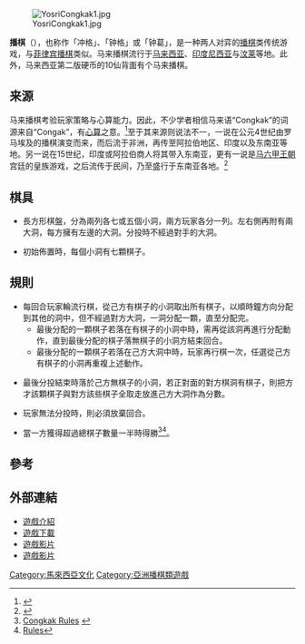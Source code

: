 [[File:YosriCongkak1.jpg|thumb]]

'''播棋'''（{{lang-ms|Congkak}}），也称作「冲格」、「钟格」或「钟葛」，是一种两人对弈的[[播棋|播棋]]类传统游戏，与[[菲律宾播棋|菲律宾播棋]]类似。马来播棋流行于[[马来西亚|马来西亚]]、[[印度尼西亚|印度尼西亚]]与[[汶莱|汶莱]]等地。此外，马来西亚第二版硬币的10仙背面有个马来播棋。

==来源==
马来播棋考验玩家策略与心算能力。因此，不少学者相信马来语“Congkak”的词源来自“Congak”，有[[心算|心算]]之意。<ref>{{cite web |title=Congkak, Permainan Tradisi Melayu |url=https://intl.upm.edu.my/artikel/22_september_congkak_permainan_tradisi_melayu-43481 |website=Pusat Antarabangsa (i-PUTRA) |accessdate=2020-05-26}}</ref>至于其来源则说法不一，一说在公元4世纪由罗马埃及的播棋演变而来，而后流于非洲，再传至阿拉伯地区、印度以及东南亚等地。另一说在15世纪，印度或阿拉伯商人将其带入东南亚，更有一说是[[马六甲王朝|马六甲王朝]]宫廷的皇族游戏，之后流传于民间，乃至盛行于东南亚各地。<ref>{{cite web |author1=郑锦华 |title=马来西亚的特色童玩Congkak |url=https://www.sinchew.com.my/content/content_2115557.html |website=星洲网 |accessdate=2020-05-26 |archive-date=2020-08-04 |archive-url=https://web.archive.org/web/20200804074713/https://www.sinchew.com.my/content/content_2115557.html |dead-url=no }}</ref>

==棋具==

*長方形棋盤，分為兩列各七或五個小洞，兩方玩家各分一列。左右側再附有兩大洞，每方擁有左邊的大洞。分投時不經過對手的大洞。

*初始佈置時，每個小洞有七顆棋子。

==規則==

*每回合玩家輪流行棋，從己方有棋子的小洞取出所有棋子，以順時鐘方向分配到其他的洞中，但不經過對方大洞，一洞分配一顆，直至分配完。
**最後分配的一顆棋子若落在有棋子的小洞中時，需再從該洞再進行分配動作，直到最後分配的棋子落無棋子的小洞方結束回合。
**最後分配的一顆棋子若落在己方大洞中時，玩家再行棋一次，任選從己方有棋子的小洞再重複上述動作。

*最後分投結束時落於己方無棋子的小洞，若正對面的對方棋洞有棋子，則把方才該顆棋子與對方該些棋子全取走放進己方大洞作為分數。

*玩家無法分投時，則必須放棄回合。

*當一方獲得超過總棋子數量一半時得勝<ref>[http://malaysiana.pnm.my/03/0305congkak.htm Congkak Rules] {{webarchive|url=https://web.archive.org/web/20100819123322/http://malaysiana.pnm.my/03/0305congkak.htm |date=2010-08-19 }}</ref><ref>[http://www.vtaide.com/ASEAN/Malaysia/congkak.htmlCongkak Rules]</ref>。

==參考==
<div class="references-small">
<references/>
</div>

==外部連結==
*[http://www.vtaide.com/ASEAN/Malaysia/congkak.html 遊戲介紹] {{Wayback|url=http://www.vtaide.com/ASEAN/Malaysia/congkak.html |date=20210428164441 }}
*[http://lingovista.googlepages.com/congkakcsetup.zip 遊戲下載]{{dead link|date=2018年5月 |bot=InternetArchiveBot |fix-attempted=yes }}
*[http://www.youtube.com/watch?v=P_kw8U25irs&NR=1 遊戲影片]
*[http://www.youtube.com/watch?v=ZpuVb3psVoA 遊戲影片]

[[Category:馬來西亞文化|Category:馬來西亞文化]]
[[Category:亞洲播棋類遊戲|Category:亞洲播棋類遊戲]]